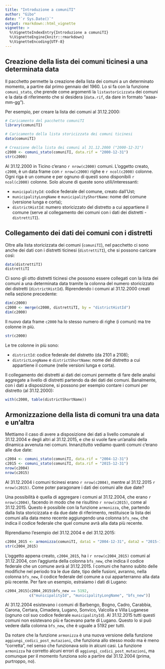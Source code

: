 ```yaml
---
title: "Introduzione a comuniTI"
author: "Gibo"
date: "`r Sys.Date()`"
output: rmarkdown::html_vignette
vignette: >
  %\VignetteIndexEntry{Introduzione a comuniTI}
  %\VignetteEngine{knitr::rmarkdown}
  %\VignetteEncoding{UTF-8}
---
```



## Creazione della lista dei comuni ticinesi a una determinata data

Il pacchetto permette la creazione della lista dei comuni a un determinato 
momento, a partire dal primo gennaio del 1960. Lo si fa con la funzione 
`comuni_stato`, che prende come argomenti la `listastoricizzata` dei comuni e la
data di riferimento che si desidera (`data.rif`, da dare in formato "aaaa-mm-gg").

Per esempio, per creare la lista dei comuni al 31.12.2000:

```r
# Caricamento del pacchetto comuniTI
library(comuniTI)

# Caricamento della lista storicizzata dei comuni ticinesi
data(comuniTI)

# Creazione della lista dei comuni al 31.12.2000 ("2000-12-31")
c2000 <- comuni_stato(comuniTI, data.rif = "2000-12-31")
str(c2000)
```

Al 31.12.2000 in Ticino c'erano `r nrow(c2000)` comuni. L'oggetto creato, `c2000`, 
è un data frame con `r nrow(c2000)` righe e `r ncol(c2000)` colonne.
Ogni riga è un comune e per ognuno di questi sono disponibili `r ncol(c2000)` 
colonne. Solo alcune di queste sono utili/interessanti:

- `municipalityId`: codice federale del comune, creato dall'Ust;
- `municipalityLongName` e `municipalityShortName`: nome del comune (versione 
lunga e corta);
- `districtHistId`: numero storicizzato del distretto a cui appartiene il comune
(serve al collegamento dei comuni con i dati dei distretti - `distrettiTI`).


## Collegamento dei dati dei comuni con i distretti

Oltre alla lista storicizzata dei comuni (`comuniTI`), nel pacchetto ci sono 
anche dei dati con i distretti ticinesi (`distrettiTI`), che si possono caricare 
così:

```r
data(distrettiTI)
distrettiTI
```

Ci sono gli otto distretti ticinesi che possono essere collegati con la lista 
dei comuni a una determinata data tramite la colonna del numero storicizzato 
dei distretti (`districtHistId`). Riprendendo i comuni al 31.12.2000 creati 
nella sezione precedente:

```r
dim(c2000)
c2000 <- merge(c2000, distrettiTI, by = "districtHistId")
dim(c2000)
```

Il nuovo data frame `c2000` ha lo stesso numero di righe (i comuni) ma tre 
colonne in più.

```r
str(c2000)
```

Le tre colonne in più sono:

- `districtId`: codice federale del distretto (da 2101 a 2108);
- `districtLongName` e `districtShortName`: nome del distretto a cui appartiene 
il comune (nelle versioni lunga e corta).

Il collegamento dei distretti ai dati dei comuni permette di fare delle analisi 
aggregate a livello di distretti partendo da dei dati dei comuni. Banalmente, 
con i dati a disposizione, si possono per esempio contare i comuni per distretto 
(al 31.12.2000):

```r
with(c2000, table(districtShortName))
```



## Armonizzazione della lista di comuni tra una data e un'altra

Mettiamo il caso di avere a disposizione dei dati a livello comunale al 
31.12.2004 e degli altri al 31.12.2015, e che si vuole fare un'analisi della 
dinamica avvenuta nei comuni. Innanzitutto vediamo quanti comuni c'erano alle 
due date:

```r
c2004 <- comuni_stato(comuniTI, data.rif = "2004-12-31")
c2015 <- comuni_stato(comuniTI, data.rif = "2015-12-31")
nrow(c2004)
nrow(c2015)
```

Al 31.12.2004 i comuni ticinesi erano `r nrow(c2004)`, mentre al 31.12.2015 
`r nrow(c2015)`. Come poter paragonare i dati dei comuni alle due date? 

Una possibilità è quella di aggregare i comuni al 31.12.2004, che erano 
`r nrow(c2004)`, facendo in modo che ne risultino `r nrow(c2015)`, come al 
31.12.2015. Questo è possibile con la funzione `armonizza`, che, partendo dalla 
lista storicizzata e da due date di riferimento, restituisce la lista dei comuni 
alla data meno recente aggiungendo una colonna `bfs_new`, che indica il codice 
federale che quel comune avrà alla data più recente.

Riprendiamo l'esempio del 31.12.2004 e del 31.12.2015:

```r
c2004_2015 <- armonizza(comuniTI, data1 = "2004-12-31", data2 = "2015-12-31")
str(c2004_2015)
```

L'oggetto appena creato, `c2004_2015`, ha i `r nrow(c2004_2015)` comuni al 
31.12.2004, con l'aggiunta della colonna `bfs_new`, che indica il codice 
federale che un comune avrà al 31.12.2015. I comuni che hanno subìto delle 
modifiche nel periodo tra le due date, tipo delle fusioni, avranno, nella 
colonna `bfs_new`, il codice federale del comune a cui apparterranno alla data 
più recente. Per fare un esempio, estraiamo i dati di Lugano:

```r
c2004_2015[c2004_2015$bfs_new == 5192,
           c("municipalityId", "municipalityLongName", "bfs_new")]
```

Al 31.12.2004 esistevano i comuni di Barbengo, Bogno, Cadro, Carabbia, Carona, 
Certara, Cimadera, Lugano, Sonvico, Valcolla e Villa Luganese (ognuno col suo 
codice federale `municipalityId`). Al 31.12.2015 tutti questi comuni non 
esistevano più e facevano parte di Lugano. Questo lo si può vedere dalla 
colonna `bfs_new`, che è uguale a 5192 per tutti.

Da notare che la funzione `armonizza` è una nuova versione della funzione 
`aggiungi_codici_post_mutazioni`, che funziona allo stesso modo ma è meno 
"corretta", nel senso che funzionava solo in alcuni casi.
La funzione `armonizza` ha corretto alcuni errori di 
`aggiungi_codici_post_mutazioni`, ma comunque per il momento funziona solo a 
partire dal 31.12.2004 (prima, purtroppo, no).
